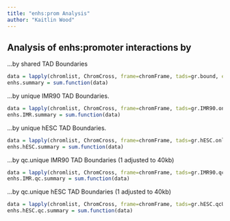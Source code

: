 ```yaml
---
title: "enhs:prom Analysis"
author: "Kaitlin Wood"
---
```


## Analysis of enhs:promoter interactions by 

...by shared TAD Boundaries
```r
data = lapply(chromlist, ChromCross, frame=chromFrame, tads=gr.bound, enhs=gr.enhs)
enhs.summary = sum.function(data)
```
...by unique IMR90 TAD Boundaries.
```r
data = lapply(chromlist, ChromCross, frame=chromFrame, tads=gr.IMR90.only, enhs=gr.enhs)
enhs.IMR.summary = sum.function(data)
```
...by unique hESC TAD Boundaries.
```r
data = lapply(chromlist, ChromCross, frame=chromFrame, tads=gr.hESC.only, enhs=gr.enhs)
enhs.hESC.summary = sum.function(data)
```
...by qc.unique IMR90 TAD Boundaries (1 adjusted to 40kb)
```r
data = lapply(chromlist, ChromCross, frame=chromFrame, tads=gr.IMR90.qcUnique, enhs=gr.enhs)
enhs.IMR.qc.summary = sum.function(data)
```
...by qc.unique hESC TAD Boundaries (1 adjusted to 40kb)
```r
data = lapply(chromlist, ChromCross, frame=chromFrame, tads=gr.hESC.qcUnique, enhs=gr.enhs)
enhs.hESC.qc.summary = sum.function(data)
```